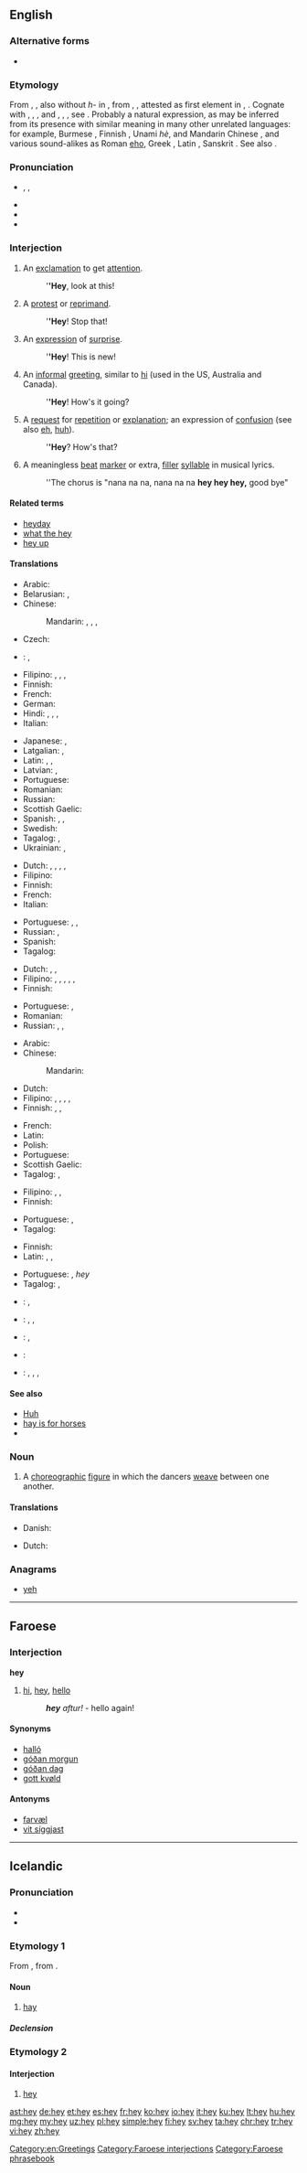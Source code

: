 ==English==

===Alternative forms===
* {{l|en|hay}}

===Etymology===
From {{etyl|enm|en}} {{term|hey|lang=enm}}, {{term|hei|lang=enm}}, also without ''h-'' in {{term|ey|lang=enm}}, from {{etyl|ang|en}} {{term/t|ang|*hē}}, {{term|ēa|pos=interjection|lang=ang}}, attested as first element in {{etyl|ang|en}} {{term/t|ang|hēlā}}, {{term/t|ang|ēalā||O!, alas!, oh!, lo!}}. Cognate with {{etyl|nl|-}} {{term|he|lang=nl}}, {{term|hei||hi, hey|lang=nl}}, {{etyl|de|-}} {{term|hei||hey, wow|lang=de}}, {{etyl|da|-}} and {{etyl|sv|-}} {{term|hej||hello, hey|lang=da|lang=sv}}, {{etyl|fo|-}} {{term|hey||hey, hello|lang=fo}}, {{etyl|is|-}} {{term|hei||hey|lang=is}}, see {{l|en|heigh}}. Probably a natural expression, as may be inferred from its presence with similar meaning in many other unrelated languages: for example, Burmese {{term|ဟေး|lang=my|sc=Mymr|tr=hei}}, Finnish {{term|hei|lang=fi}}, Unami ''hè'', and Mandarin Chinese {{term|哎|lang=cmn|sc=Hani|tr=āi}}, and various sound-alikes as Roman [[eho]], Greek {{term|εἴα|tr=eia|lang=grc}}, Latin {{term|eia|lang=la}}, Sanskrit {{term|sc=Deva|हे|tr=he|lang=sa}}. See also {{l|en|hello}}.

===Pronunciation===
* {{enPR|hā}}, {{IPA|/heɪ/}}, {{X-SAMPA|/heI/}}
* {{audio|en-us-hey.ogg|Audio (US)}}
* {{homophones|lang=en|hay}}
* {{rhymes|eɪ}}

===Interjection===
{{en-interj}}

# An [[exclamation]] to get [[attention]].
#: '''''Hey''', look at this!
# A [[protest]] or [[reprimand]].
#: '''''Hey'''! Stop that!
# An [[expression]] of [[surprise]].
#: '''''Hey'''! This is new!
# An [[informal]] [[greeting]], similar to [[hi]] (used in the US, Australia and Canada).
#: '''''Hey'''! How's it going?
# A [[request]] for [[repetition]] or [[explanation]]; an expression of [[confusion]] (see also [[eh]], [[huh]]).
#: '''''Hey'''? How's that?
# A meaningless [[beat]] [[marker]] or extra, [[filler]] [[syllable]] in musical lyrics.
#: ''The chorus is "nana na na, nana na na '''hey hey hey,''' good bye"

====Related terms====
* [[heyday]]
* [[what the hey]]
* [[hey up]]

====Translations====
{{trans-top|exclamation to get attention}}
* Arabic: {{t|ar|ياه|tr=yaah}}
* Belarusian: {{t|be|гэй|tr=hej|sc=Cyrl}}, {{t|be|эй|tr=ej|sc=Cyrl}}
* Chinese:
*: Mandarin: {{t+|cmn|喂|tr=wèi|sc=Hani}}, {{t+|cmn|哎|tr=āi|sc=Hani}}, {{t+|cmn|嗨|tr=hāi|sc=Hani}}, {{t+|cmn|嘿|tr=hēi|sc=Hani}}
* Czech: {{t|cs|hele}}
* {{ttbc|nl}}: {{t+|nl|he}}, {{t|nl|[[he]] [[daar]]}} <!-- was "he daar" - assumed sum-of-parts; if an idiom, remove the wikilinks to the individual words. see [[User:Kephir/gadgets/xte#Translation_fixing]] -->
* Filipino: {{t+|tl|hoy}}, {{t|tl|uy}}, {{t|tl|ui}}, {{t|tl|oi}}
* Finnish: {{t+|fi|hei}}
* French: {{t+|fr|hé}}
* German: {{t+|de|Hallo}}
* Hindi: {{t|hi|अरे|tr=arē|sc=Deva}}, {{t|hi|अजी|tr=ajī|sc=Deva}}, {{t|hi|हे|tr=hē|sc=Deva}}, {{t|hi|रे|tr=rē|sc=Deva}}
* Italian: {{t|it|ehi}}
{{trans-mid}}
* Japanese: {{t+|ja|おい|tr=oi}}, {{t|ja|ねえ|tr=nē}}
* Latgalian: {{t|ltg|dzie}}, {{t|ltg|klaus}}
* Latin: {{t|la|salve}}, {{qualifier|to multiple people}} {{t|la|salvete}}, {{t|la|eho}}
* Latvian: {{t|lv|klau}}, {{t|lv|eu}}
* Portuguese: {{t+|pt|ei}}
* Romanian: {{t|ro|hei}}
* Russian: {{t+|ru|эй|tr=ej}}
* Scottish Gaelic: {{t|gd|hòigh}}
* Spanish: {{t+|es|oye}}, {{t+|es|hey}}, {{t+|es|eh}}
* Swedish: {{t+|sv|hallå}}
* Tagalog: {{t+|tl|hoy}}, {{t|tl|uy}}
* Ukrainian: {{t|uk|гей|tr=hej|sc=Cyrl}}, {{t|uk|ей|tr=ej|sc=Cyrl}}
{{trans-bottom}}

{{trans-top|protest or reprimand}}
* Dutch: {{t+|nl|he}}, {{t+|nl|hela}}, {{t+|nl|ho}}, {{t+|nl|hola}}, {{t|nl|homaar}}
* Filipino: {{t+|tl|hoy}}
* Finnish: {{t+|fi|hei}}
* French: {{t+|fr|hé}}
* Italian: {{t|it|ehi}}
{{trans-mid}}
* Portuguese: {{t+|pt|ei}}, {{t|pt|epa}}, {{t+|pt|opa}}
* Russian: {{t+|ru|эй|tr=ej}}, {{t+|ru|э|tr=e}}
* Spanish: {{t+|es|oye}}
* Tagalog: {{t+|tl|hoy}}
{{trans-bottom}}

{{trans-top|expression of surprise}}
* Dutch: {{t+|nl|he}}, {{t|nl|heh}}, {{t+|nl|huh}}
* Filipino: {{t+|tl|hoy}}, {{t|tl|uy}}, {{t|tl|ui}}, {{t|tl|talaga}}, {{t+|tl|a}}, {{t|tl|ah}}
* Finnish: {{t|fi|oh-hoh}}
{{trans-mid}}
* Portuguese: {{t|pt|epa}}, {{t+|pt|opa}}
* Romanian: {{t+|ro|hop}}
* Russian: {{t+|ru|ой|tr=oj}}, {{t|ru|ух ты|tr=ux ty}}, {{t+|ru|ого|tr=ogó, ohó}}
{{trans-bottom}}

{{trans-top|informal greeting}}
* Arabic: {{t|ar|هلا|tr=halā|sc=Arab}}
* Chinese:
*: Mandarin: {{t+|cmn|嗨|sc=Hani}}
* Dutch: {{t+|nl|hoi}}
* Filipino: {{t+|tl|hoy}}, {{t|tl|uy}}, {{t|tl|ui}}, {{t|tl|oi}}, {{t|tl|ei}}
* Finnish: {{t+|fi|hei}}, {{t+|fi|terve}}, {{t+|fi|moro}}
{{trans-mid}}
* French: {{t+|fr|coucou}}
* Latin: {{t|la|eho}}
* Polish: {{t+|pl|hej}}
* Portuguese: {{t+|pt|oi}}
* Scottish Gaelic: {{t|gd|hòigh}}
* Tagalog: {{t+|tl|hoy}}, {{t|tl|uy}}
{{trans-bottom}}

{{trans-top|request for repetition or explanation}}
* Filipino: {{t|tl|uy}}, {{t|tl|ui}}, {{t|tl|ei}}
* Finnish: {{t+|fi|hei}}
{{trans-mid}}
* Portuguese: {{t|pt|hã}}, {{t+|pt|hem}}
* Tagalog: {{t|tl|uy}}
{{trans-bottom}}

{{trans-top|meaningless beat marker, filler syllable}}
* Finnish: {{t+|fi|hei}}
* Latin: {{t+|la|o}}, {{t+|la|ō}}, {{t|la|jo}}
{{trans-mid}}
* Portuguese: {{t+|pt|é}}, ''hey''
* Tagalog: {{t+|tl|hoy}}, {{t|tl|uy}}
{{trans-bottom}}

{{checktrans-top}}
* {{ttbc|bg}}: {{t|bg|zdrasti|sc=Cyrl}}, {{t+|bg|здрасти|sc=Cyrl}}
* {{ttbc|fr}}: {{t+|fr|hé}}, {{t+|fr|eh}}, {{t+|fr|hep}}
{{trans-mid}}
* {{ttbc|sl}}: {{t|sl|hej}}, {{t|sl|ej}}
* {{ttbc|es}}: {{t+|es|eh|alt=¡eh!}} <!-- was "¡[[eh]]!" - assumed inflected form or vocalised spelling; please verify if linking is acceptable. see [[User:Kephir/gadgets/xte#Translation_fixing]] -->
* {{ttbc|sv}}: {{qualifier|1, 2, 3, 4, 5}} {{t+|sv|hallå}}, {{qualifier|4}} {{t+|sv|tja}}, {{qualifier|4, 6}} {{t+|sv|hej}}, {{qualifier|6}} {{t|sv|hej hå}}
{{trans-bottom}}

====See also====
* [[huh|Huh]]
* [[hay is for horses]]
* {{pedialite}}

===Noun===
{{en-noun}}

# {{context|country dancing|lang=en}} A [[choreographic]] [[figure]] in which the dancers [[weave]] between one another.

====Translations====
{{trans-top|country dancing figure}}
* Danish: {{t+|da|hej}}
{{trans-mid}}
* Dutch: {{t|nl|hey}}
{{trans-bottom}}

===Anagrams===
* [[yeh#English|yeh]]

[[Category:en:Greetings]]

----

==Faroese==

===Interjection===
'''hey'''

# [[hi]], [[#English|hey]], [[hello]]
#: '''''hey''' aftur!'' - hello again!

====Synonyms====
* [[halló]]
* [[góðan morgun]]
* [[góðan dag]]
* [[gott kvøld]]

====Antonyms====
* [[farvæl]]
* [[vit síggjast]]

[[Category:Faroese interjections]]
[[Category:Faroese phrasebook]]

----

==Icelandic==

===Pronunciation===
* {{IPA|/heiː/|lang=is}}
* {{rhymes|eiː|lang=is}}

===Etymology 1===
From {{etyl|non|is}} {{term|hey|lang=non}}, from {{etyl|gem-pro|is}} {{term/t|gem-pro|*hawją}}.

====Noun====
{{is-noun|n|heys|hey}}

# {{context|usually|uncountable|lang=is}} [[hay]]

=====Declension=====
{{is-decl-noun-n-s|h|ey|j=j}}

===Etymology 2===

====Interjection====
{{head|is|interjection}}

# [[#English|hey]]

[[ast:hey]]
[[de:hey]]
[[et:hey]]
[[es:hey]]
[[fr:hey]]
[[ko:hey]]
[[io:hey]]
[[it:hey]]
[[ku:hey]]
[[lt:hey]]
[[hu:hey]]
[[mg:hey]]
[[my:hey]]
[[uz:hey]]
[[pl:hey]]
[[simple:hey]]
[[fi:hey]]
[[sv:hey]]
[[ta:hey]]
[[chr:hey]]
[[tr:hey]]
[[vi:hey]]
[[zh:hey]]